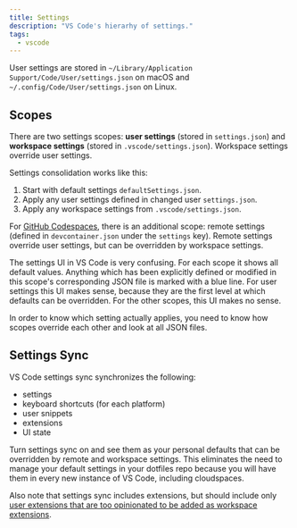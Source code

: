 ```yaml
---
title: Settings
description: "VS Code's hierarhy of settings."
tags:
  - vscode
---
```


User settings are stored in
`~/Library/Application Support/Code/User/settings.json` on macOS and
`~/.config/Code/User/settings.json` on Linux.

## Scopes

There are two settings scopes: **user settings** (stored in `settings.json`) and
**workspace settings** (stored in `.vscode/settings.json`). Workspace settings
override user settings.

Settings consolidation works like this:

1. Start with default settings `defaultSettings.json`.
1. Apply any user settings defined in changed user `settings.json`.
1. Apply any workspace settings from `.vscode/settings.json`.

For
[GitHub Codespaces](https://docs.github.com/en/github/developing-online-with-codespaces),
there is an additional scope: remote settings (defined in `devcontainer.json`
under the `settings` key). Remote settings override user settings, but can be
overridden by workspace settings.

The settings UI in VS Code is very confusing. For each scope it shows all
default values. Anything which has been explicitly defined or modified in this
scope's corresponding JSON file is marked with a blue line. For user settings
this UI makes sense, because they are the first level at which defaults can be
overridden. For the other scopes, this UI makes no sense.

In order to know which setting actually applies, you need to know how scopes
override each other and look at all JSON files.

## Settings Sync

VS Code settings sync synchronizes the following:

- settings
- keyboard shortcuts (for each platform)
- user snippets
- extensions
- UI state

Turn settings sync on and see them as your personal defaults that can be
overridden by remote and workspace settings. This eliminates the need to manage
your default settings in your dotfiles repo because you will have them in every
new instance of VS Code, including cloudspaces.

Also note that settings sync includes extensions, but should include only
[user extensions that are too opinionated to be added as workspace extensions](http://localhost:8000/notes/vscode/extensions).
